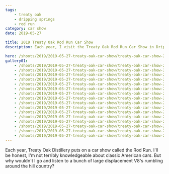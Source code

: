 ```yaml
---
tags:
    - treaty oak
    - dripping springs
    - rod run
category: car show
date: 2019-05-27

title: 2019 Treaty Oak Rod Run Car Show
description: Each year, I visit the Treaty Oak Rod Run Car Show in Dripping Springs, TX

hero: /shoots/2019/2019-05-27-treaty-oak-car-show/treaty-oak-car-show-2019_005.jpg
gallery01:
    - /shoots/2019/2019-05-27-treaty-oak-car-show/treaty-oak-car-show-2019_001.jpg
    - /shoots/2019/2019-05-27-treaty-oak-car-show/treaty-oak-car-show-2019_002.jpg
    - /shoots/2019/2019-05-27-treaty-oak-car-show/treaty-oak-car-show-2019_003.jpg
    - /shoots/2019/2019-05-27-treaty-oak-car-show/treaty-oak-car-show-2019_004.jpg
    - /shoots/2019/2019-05-27-treaty-oak-car-show/treaty-oak-car-show-2019_005.jpg
    - /shoots/2019/2019-05-27-treaty-oak-car-show/treaty-oak-car-show-2019_006.jpg
    - /shoots/2019/2019-05-27-treaty-oak-car-show/treaty-oak-car-show-2019_007.jpg
    - /shoots/2019/2019-05-27-treaty-oak-car-show/treaty-oak-car-show-2019_008.jpg
    - /shoots/2019/2019-05-27-treaty-oak-car-show/treaty-oak-car-show-2019_009.jpg
    - /shoots/2019/2019-05-27-treaty-oak-car-show/treaty-oak-car-show-2019_010.jpg
    - /shoots/2019/2019-05-27-treaty-oak-car-show/treaty-oak-car-show-2019_011.jpg
    - /shoots/2019/2019-05-27-treaty-oak-car-show/treaty-oak-car-show-2019_012.jpg
    - /shoots/2019/2019-05-27-treaty-oak-car-show/treaty-oak-car-show-2019_013.jpg
    - /shoots/2019/2019-05-27-treaty-oak-car-show/treaty-oak-car-show-2019_014.jpg
    - /shoots/2019/2019-05-27-treaty-oak-car-show/treaty-oak-car-show-2019_015.jpg
    - /shoots/2019/2019-05-27-treaty-oak-car-show/treaty-oak-car-show-2019_016.jpg
---
```


Each year, Treaty Oak Distillery puts on a car show called the Rod Run. I'll be honest, I'm not terribly knowledgeable about classic American cars. But why wouldn't I go and listen to a bunch of large displacement V8's rumbling around the hill country?
